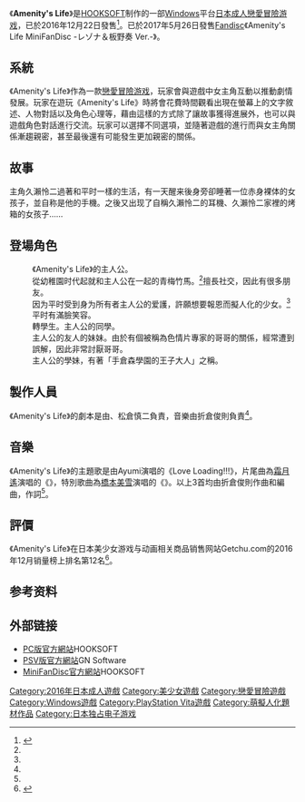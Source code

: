 {{Notability Unreferenced |time=2016-12-24T23:50:47+00:00}}
{{Infobox animanga/Headerofja
|title= Amenity's Life
|image= Amenity's Life遊戲封面.jpg
|size= 280px
|caption= 《Amenity's Life》遊戲封面
|japanese= Amenity's Life
|english= 
|kana= アメニティーズ ライフ
|romaji= 
|genre= 戀愛、學園
}}
{{Infobox animanga/Game
|標題=
|類型=[[戀愛冒險|戀愛冒險]]
|使用平台=[[Windows|Windows]] Vista/7/8/10<br>[[PlayStation_Vita|PlayStation Vita]]
|遊戲引擎=[[Ethornell|Ethornell]]
|開發團隊=[[HOOKSOFT|HOOKSOFT]]
|代理商=HOOKSOFT（PC）<br>[[GN_Software|GN Software]]（PSV）
|製作人=
|監製=
|腳本={{lang|ja|桜城なお}}、松倉慎二
|程式=
|音樂= 折倉俊則
|美術=RINKS
|遊戲人數=1
|發售日= 2016年12月22日（PC）<br>2017年11月22日（PSV）
|對象年齡= 18禁
|結局數=5
}}
{{Infobox animanga/Game
|標題=Amenity's Life MiniFanDisc
|類型=戀愛冒險
|使用平台=Windows Vista/7/8/10
|遊戲引擎=
|開發團隊=HOOKSOFT
|代理商=HOOKSOFT
|製作人=
|監製=
|腳本=松倉慎二
|程式=
|音樂=
|美術=RINKS
|遊戲人數=1
|發售日=2017年5月26日
|對象年齡=18禁
|結局數=
}}
{{Infobox animanga/Footerofja}}
《'''Amenity's Life'''》是[[HOOKSOFT|HOOKSOFT]]制作的一部[[Windows|Windows]]平台[[日本成人遊戲|日本成人]][[戀愛冒險游戏|戀愛冒險游戏]]，已於2016年12月22日發售<ref name="Spec">{{cite web|url=http://www.hook-net.jp/amenityslife/spec.html|title=Spec|publisher=[[HOOKSOFT|HOOKSOFT]]|accessdate=2016年12月19日|language=ja|archive-date=2016年12月20日|archive-url=https://web.archive.org/web/20161220173847/http://www.hook-net.jp/amenityslife/spec.html|dead-url=no}}</ref>。已於2017年5月26日發售[[Fandisc|Fandisc]]《Amenity's Life MiniFanDisc -レゾナ＆板野奏 Ver.-》。

==系統==
《Amenity's Life》作為一款[[戀愛冒險游戏|戀愛冒險游戏]]，玩家會與遊戲中女主角互動以推動劇情發展。玩家在遊玩《Amenity's Life》時將會花費時間觀看出現在螢幕上的文字敘述、人物對話以及角色心理等，藉由這樣的方式除了讓故事獲得進展外，也可以與遊戲角色對話進行交流。玩家可以選擇不同選項，並隨著遊戲的進行而與女主角關係漸趨親密，甚至最後還有可能發生更加親密的關係。

==故事==
主角久瀨怜二過著和平时一樣的生活，有一天醒来後身旁卻睡著一位赤身裸体的女孩子，並自称是他的手機。之後又出现了自稱久瀨怜二的耳機、久瀨怜二家裡的烤箱的女孩子……

==登場角色==
; {{nihongo|久瀨怜二|久瀬 怜二（くぜ れいじ）}}
: 《Amenity's Life》的主人公。
; {{nihongo|長嶺美栗|長嶺美栗（ながみね みくり）|配音：三井京子<ref name="Character">{{cite web|url=http://www.hook-net.jp/amenityslife/character.html|title=Character|publisher=HOOKSOFT|accessdate=2016年12月19日|language=ja|archive-date=2016年12月20日|archive-url=https://web.archive.org/web/20161220175611/http://www.hook-net.jp/amenityslife/character.html|dead-url=no}}</ref>}}
: 從幼稚園时代起就和主人公在一起的青梅竹馬。<ref name="Character"/>擅長社交，因此有很多朋友。
; {{nihongo|麻帆|麻帆（まほ）|配音：{{lang|ja|萌花ちょこ}}<ref name="Character"/>}}
: 因为平时受到身为所有者主人公的爱護，許願想要報恩而擬人化的少女。<ref name="Character"/>平时有滿臉笑容。 
; {{nihongo|板野奏|板野奏（いたの かなで）|配音：{{lang|ja|星鹿 りえ}}<ref name="Character"/>}}
: 轉學生。主人公的同學。
; {{nihongo|香山菜瑠|香山菜瑠（かやま なる）|配音：{{lang|ja|上原 あおい}}<ref name="Character"/>}}
: 主人公的友人的妹妹。由於有個被稱為色情片專家的哥哥的關係，經常遭到誤解，因此非常討厭哥哥。
; {{nihongo|藤堂望希|藤堂 望希（とうどう みき）|配音：{{lang|ja|くすはらゆい}}<ref name="Character"/>}}
: 主人公的學妹，有著「手倉森學園的王子大人」之稱。

==製作人員==
《Amenity's Life》的劇本是由{{lang|ja|桜城なお}}、松倉慎二負責，音樂由折倉俊則負責<ref name="Spec"/>。

==音樂==
《Amenity's Life》的主題歌是由Ayumi演唱的《Love Loading!!!》，片尾曲為[[霜月遙|霜月遙]]演唱的《{{lang|ja|陽だまりのように}}》，特別歌曲為[[橋本美雪|橋本美雪]]演唱的《{{lang|ja|恋のパレード}}》。以上3首均由折倉俊則作曲和編曲，{{lang|ja|澄田まお}}作詞<ref name="Spec"/>。

==評價==
《Amenity's Life》在日本美少女游戏与动画相关商品销售网站Getchu.com的2016年12月销量榜上排名第12名<ref>{{cite web|url=http://www.getchu.com/pc/salesranking201612.html|script-title=ja:2016年・12月セールスランキング|publisher=Getchu.com|accessdate=2017年1月29日|language=ja|archive-date=2019年4月4日|archive-url=https://web.archive.org/web/20190404144545/http://www.getchu.com/pc/salesranking201612.html|dead-url=no}}</ref>。

==参考资料==
{{reflist}}

==外部链接==
*[http://www.hook-net.jp/amenityslife/ PC版官方網站]{{Wayback|url=http://www.hook-net.jp/amenityslife/ |date=20161220173720 }}HOOKSOFT {{ja icon}}
*[https://web.archive.org/web/20171007070236/http://www.piacci.co.jp/GN/amenityslife/ PSV版官方網站]GN Software {{ja icon}}
*[http://www.hook-net.jp/amenityslife/FD/index.html MiniFanDisc官方網站]{{Wayback|url=http://www.hook-net.jp/amenityslife/FD/index.html |date=20170312061815 }}HOOKSOFT {{ja icon}}

{{HOOKSOFT}}

[[Category:2016年日本成人遊戲|Category:2016年日本成人遊戲]]
[[Category:美少女遊戲|Category:美少女遊戲]]
[[Category:戀愛冒險遊戲|Category:戀愛冒險遊戲]]
[[Category:Windows遊戲|Category:Windows遊戲]]
[[Category:PlayStation_Vita遊戲|Category:PlayStation Vita遊戲]]
[[Category:萌擬人化題材作品|Category:萌擬人化題材作品]]
[[Category:日本独占电子游戏|Category:日本独占电子游戏]]